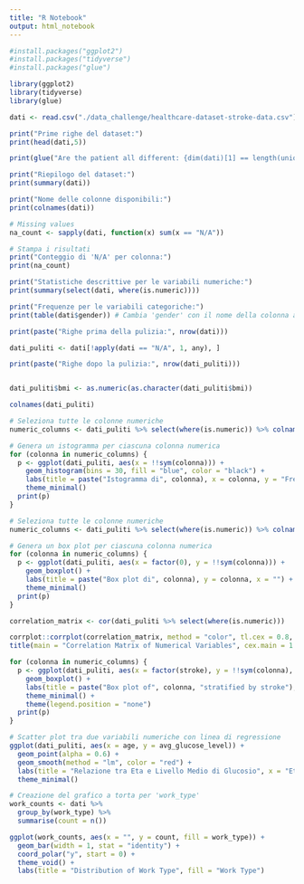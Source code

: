```yaml
---
title: "R Notebook"
output: html_notebook
---
```



```r
#install.packages("ggplot2")
#install.packages("tidyverse")
#install.packages("glue")

library(ggplot2)
library(tidyverse)
library(glue)

dati <- read.csv("./data_challenge/healthcare-dataset-stroke-data.csv")
```
```r
print("Prime righe del dataset:")
print(head(dati,5))
```
```r
print(glue("Are the patient all different: {dim(dati)[1] == length(unique(dati$id))}"))
```
```r
print("Riepilogo del dataset:")
print(summary(dati))
```
```r
print("Nome delle colonne disponibili:")
print(colnames(dati))
```
```r
# Missing values
na_count <- sapply(dati, function(x) sum(x == "N/A"))

# Stampa i risultati
print("Conteggio di 'N/A' per colonna:")
print(na_count)
```
```r
print("Statistiche descrittive per le variabili numeriche:")
print(summary(select(dati, where(is.numeric))))
```
```r
print("Frequenze per le variabili categoriche:")
print(table(dati$gender)) # Cambia 'gender' con il nome della colonna appropriata
```
```r
print(paste("Righe prima della pulizia:", nrow(dati)))

dati_puliti <- dati[!apply(dati == "N/A", 1, any), ]

print(paste("Righe dopo la pulizia:", nrow(dati_puliti)))
```
```r

```
```r
dati_puliti$bmi <- as.numeric(as.character(dati_puliti$bmi))
```
```r
colnames(dati_puliti)
```
```r
# Seleziona tutte le colonne numeriche
numeric_columns <- dati_puliti %>% select(where(is.numeric)) %>% colnames()

# Genera un istogramma per ciascuna colonna numerica
for (colonna in numeric_columns) {
  p <- ggplot(dati_puliti, aes(x = !!sym(colonna))) +
    geom_histogram(bins = 30, fill = "blue", color = "black") +
    labs(title = paste("Istogramma di", colonna), x = colonna, y = "Frequenza") +
    theme_minimal()
  print(p)
}

```
```r
# Seleziona tutte le colonne numeriche
numeric_columns <- dati_puliti %>% select(where(is.numeric)) %>% colnames()

# Genera un box plot per ciascuna colonna numerica
for (colonna in numeric_columns) {
  p <- ggplot(dati_puliti, aes(x = factor(0), y = !!sym(colonna))) +
    geom_boxplot() +
    labs(title = paste("Box plot di", colonna), y = colonna, x = "") +
    theme_minimal()
  print(p)
}
```
```r
correlation_matrix <- cor(dati_puliti %>% select(where(is.numeric)))

corrplot::corrplot(correlation_matrix, method = "color", tl.cex = 0.8, tl.col = "black", addCoef.col = "black", number.cex = 0.7, tl.srt = 45)
title(main = "Correlation Matrix of Numerical Variables", cex.main = 1.5, adj = 0)
```
```r
for (colonna in numeric_columns) {
  p <- ggplot(dati_puliti, aes(x = factor(stroke), y = !!sym(colonna), fill = factor(stroke))) +
    geom_boxplot() +
    labs(title = paste("Box plot of", colonna, "stratified by stroke"), y = colonna, x = "Stroke (0 = No, 1 = Yes)") +
    theme_minimal() +
    theme(legend.position = "none")
  print(p)
}
```
```r
# Scatter plot tra due variabili numeriche con linea di regressione
ggplot(dati_puliti, aes(x = age, y = avg_glucose_level)) +
  geom_point(alpha = 0.6) +
  geom_smooth(method = "lm", color = "red") +
  labs(title = "Relazione tra Eta e Livello Medio di Glucosio", x = "Eta", y = "Livello Medio di Glucosio") +
  theme_minimal()
```
```r
# Creazione del grafico a torta per 'work_type'
work_counts <- dati %>%
  group_by(work_type) %>%
  summarise(count = n())

ggplot(work_counts, aes(x = "", y = count, fill = work_type)) +
  geom_bar(width = 1, stat = "identity") +
  coord_polar("y", start = 0) +
  theme_void() +
  labs(title = "Distribution of Work Type", fill = "Work Type")

```




